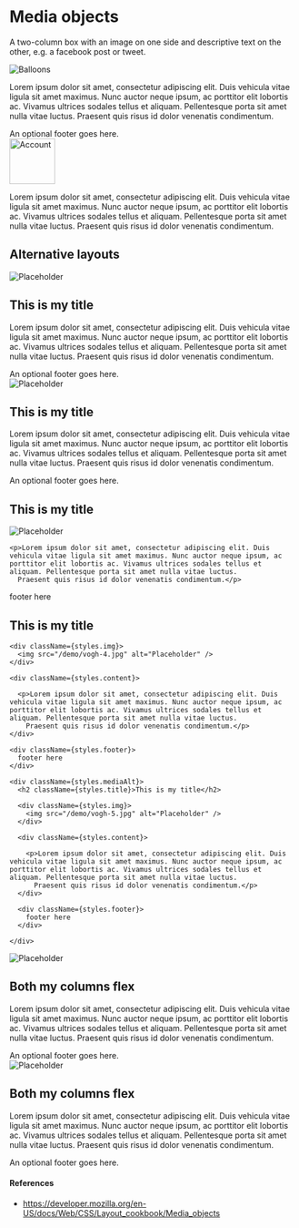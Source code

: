 
# Media objects

A two-column box with an image on one side and descriptive text on the other, e.g. a facebook post or tweet.

<div className={styles.media}>
  <div className={styles.img}>
    <img
      src="/demo/monet-woman-with-a-parasol-1.jpg"
      alt="Balloons" />
  </div>
  <div className={styles.content}>
    <p>
      Lorem ipsum dolor sit amet, consectetur adipiscing elit. Duis vehicula
      vitae ligula sit amet maximus. Nunc auctor neque ipsum, ac porttitor elit
      lobortis ac. Vivamus ultrices sodales tellus et aliquam. Pellentesque
      porta sit amet nulla vitae luctus. Praesent quis risus id dolor venenatis
      condimentum.
    </p>
  </div>
  <div className={styles.footer}>An optional footer goes here.</div>
</div>

<div className={styles.media}>
  <div className={styles.img}>
    <img
      src="/demo/profile.png"
      width="80px"
      alt="Account" />
  </div>
  <div className={styles.content}>
    <p>
      Lorem ipsum dolor sit amet, consectetur adipiscing elit. Duis vehicula
      vitae ligula sit amet maximus. Nunc auctor neque ipsum, ac porttitor elit
      lobortis ac. Vivamus ultrices sodales tellus et aliquam. Pellentesque
      porta sit amet nulla vitae luctus. Praesent quis risus id dolor venenatis
      condimentum.
    </p>
  </div>
  <div className={styles.footer}></div>
</div>

## Alternative layouts

<div className={styles.mediaAlt}>

  <div className={styles.img}>
    <img src="/demo/vogh-1.jpg" alt="Placeholder" />
  </div>
  <h2 className={styles.title}>This is my title</h2>
  <div className={styles.content}>
    <p>Lorem ipsum dolor sit amet, consectetur adipiscing elit. Duis vehicula vitae ligula sit amet maximus. Nunc auctor neque ipsum, ac porttitor elit lobortis ac. Vivamus ultrices sodales tellus et aliquam. Pellentesque porta sit amet nulla vitae luctus.
      Praesent quis risus id dolor venenatis condimentum.</p>
  </div>
  <div className={styles.footer}>
    An optional footer goes here.
  </div>
</div>

<div className={styles.mediaAlt + ' ' + styles.mediaFlip}>

  <div className={styles.img}>
    <img src="/demo/vogh-2.jpg" alt="Placeholder" />
  </div>
  <h2 className={styles.title}>This is my title</h2>
  <div className={styles.content}>
    <p>Lorem ipsum dolor sit amet, consectetur adipiscing elit. Duis vehicula vitae ligula sit amet maximus. Nunc auctor neque ipsum, ac porttitor elit lobortis ac. Vivamus ultrices sodales tellus et aliquam. Pellentesque porta sit amet nulla vitae luctus.
      Praesent quis risus id dolor venenatis condimentum.</p>
  </div>
  <div className={styles.footer}>
    An optional footer goes here.
  </div>
</div>

<div className={styles.mediaAlt}>
  <h2 className={styles.title}>This is my title</h2>

  <div className={styles.img}>
    <img src="/demo/vogh-3.jpg" alt="Placeholder" />
  </div>

  <div className={styles.content}>

    <p>Lorem ipsum dolor sit amet, consectetur adipiscing elit. Duis vehicula vitae ligula sit amet maximus. Nunc auctor neque ipsum, ac porttitor elit lobortis ac. Vivamus ultrices sodales tellus et aliquam. Pellentesque porta sit amet nulla vitae luctus.
      Praesent quis risus id dolor venenatis condimentum.</p>
  </div>

  <div className={styles.footer}>
    footer here
  </div>

  <div className={styles.mediaAlt}>
    <h2 className={styles.title}>This is my title</h2>

    <div className={styles.img}>
      <img src="/demo/vogh-4.jpg" alt="Placeholder" />
    </div>

    <div className={styles.content}>

      <p>Lorem ipsum dolor sit amet, consectetur adipiscing elit. Duis vehicula vitae ligula sit amet maximus. Nunc auctor neque ipsum, ac porttitor elit lobortis ac. Vivamus ultrices sodales tellus et aliquam. Pellentesque porta sit amet nulla vitae luctus.
        Praesent quis risus id dolor venenatis condimentum.</p>
    </div>

    <div className={styles.footer}>
      footer here
    </div>

    <div className={styles.mediaAlt}>
      <h2 className={styles.title}>This is my title</h2>

      <div className={styles.img}>
        <img src="/demo/vogh-5.jpg" alt="Placeholder" />
      </div>

      <div className={styles.content}>

        <p>Lorem ipsum dolor sit amet, consectetur adipiscing elit. Duis vehicula vitae ligula sit amet maximus. Nunc auctor neque ipsum, ac porttitor elit lobortis ac. Vivamus ultrices sodales tellus et aliquam. Pellentesque porta sit amet nulla vitae luctus.
          Praesent quis risus id dolor venenatis condimentum.</p>
      </div>

      <div className={styles.footer}>
        footer here
      </div>

    </div>

  </div>

</div>

<div className={styles.mediaAlt + ' ' + styles.imgFlexie}>

  <div className={styles.img}>
    <img src="/demo/vogh-6.jpg" alt="Placeholder" />
  </div>
  <h2 className={styles.title}>Both my columns flex</h2>
  <div className={styles.content}>
      <p>Lorem ipsum dolor sit amet, consectetur adipiscing elit. Duis vehicula vitae ligula sit amet maximus. Nunc auctor neque ipsum, ac porttitor elit lobortis ac. Vivamus ultrices sodales tellus et aliquam. Pellentesque porta sit amet nulla vitae luctus. Praesent quis risus id dolor venenatis condimentum.</p>
  </div>
  <div className={styles.footer}>
    An optional footer goes here.
  </div>
</div>

<div className={styles.mediaAlt + ' ' + styles.mediaFlip + ' ' + styles.imgFlexie}>

  <div className={styles.img}>
    <img src="/demo/vogh-7.jpg" alt="Placeholder" />
  </div>
  <h2 className={styles.title}>Both my columns flex</h2>
  <div className={styles.content}>
      <p>Lorem ipsum dolor sit amet, consectetur adipiscing elit. Duis vehicula vitae ligula sit amet maximus. Nunc auctor neque ipsum, ac porttitor elit lobortis ac. Vivamus ultrices sodales tellus et aliquam. Pellentesque porta sit amet nulla vitae luctus. Praesent quis risus id dolor venenatis condimentum.</p>
  </div>
  <div className={styles.footer}>
    An optional footer goes here.
  </div>
</div>

#### References

- https://developer.mozilla.org/en-US/docs/Web/CSS/Layout_cookbook/Media_objects
